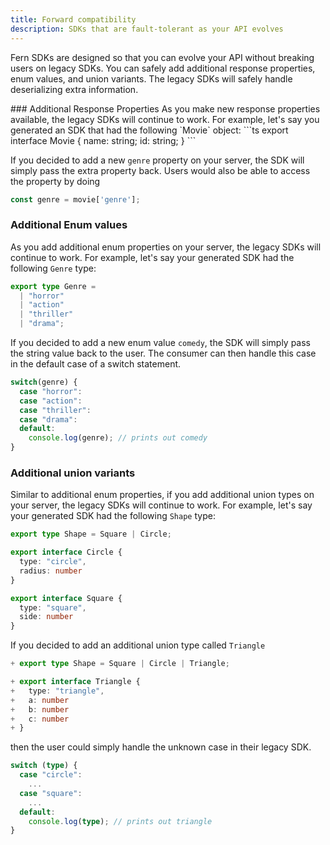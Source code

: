 ```yaml
---
title: Forward compatibility 
description: SDKs that are fault-tolerant as your API evolves
---
```


Fern SDKs are designed so that you can evolve your API without breaking users on 
legacy SDKs. You can safely add additional response properties, enum values, and union variants. 
The legacy SDKs will safely handle deserializing extra information. 

<Tabs>
<Tab title="TypeScript">
  ### Additional Response Properties
  As you make new response properties available, 
  the legacy SDKs will continue to work. For example, let's say you 
  generated an SDK that had the following `Movie` object: 
  ```ts
  export interface Movie {
    name: string;
    id: string;
  }
  ```

  If you decided to add a new `genre` property on your server, the SDK will 
  simply pass the extra property back. Users would also be able to access
  the property by doing

  ```ts
  const genre = movie['genre'];
  ```

  ### Additional Enum values
  As you add additional enum properties on your server, the 
  legacy SDKs will continue to work. For example, let's say your generated SDK 
  had the following `Genre` type: 

  ```ts
  export type Genre =
    | "horror"
    | "action"
    | "thriller"
    | "drama";
  ```

  If you decided to add a new enum value `comedy`, the SDK will simply pass 
  the string value back to the user. The consumer can then handle this case
  in the default case of a switch statement.

  ```ts {6-7}
  switch(genre) {
    case "horror": 
    case "action": 
    case "thriller": 
    case "drama": 
    default: 
      console.log(genre); // prints out comedy
  }
  ```

  ### Additional union variants
  Similar to additional enum properties, if you add additional union types 
  on your server, the legacy SDKs will continue to work. For example, let's say your 
  generated SDK had the following `Shape` type: 

  ```ts
  export type Shape = Square | Circle;

  export interface Circle {
    type: "circle",
    radius: number
  }

  export interface Square {
    type: "square",
    side: number
  }
  ```

  If you decided to add an additional union type called `Triangle` 

  ```ts
  + export type Shape = Square | Circle | Triangle;

  + export interface Triangle {
  +   type: "triangle",
  +   a: number
  +   b: number
  +   c: number
  + }
  ```
  
  then the user could simply handle the unknown case in their legacy SDK. 
  ```ts {6-7}
  switch (type) {
    case "circle": 
      ...
    case "square": 
      ...
    default: 
      console.log(type); // prints out triangle
  }
  ```
</Tab>
</Tabs>
